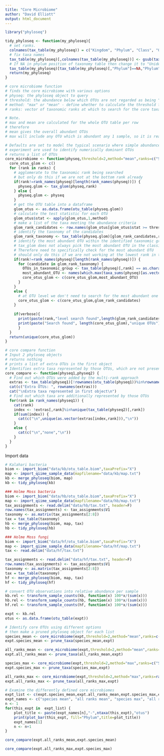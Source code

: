 ```yaml
---
title: "Core Microbiome"
author: "David Elliott"
output: html_document
---
```


```r

library("phyloseq")

tidy_phyloseq <- function(my_phyloseq){
  # set ranks. 
  colnames(tax_table(my_phyloseq)) = c("Kingdom", "Phylum", "Class", "Order", "Family", "Genus", "Species")
  # fix taxa names
  tax_table(my_phyloseq)[,colnames(tax_table(my_phyloseq))] <- gsub(tax_table(my_phyloseq)[,colnames(tax_table(my_phyloseq))],pattern="[a-z]__",replacement="")
  # If NA in phylum position of taxonomy table then change it to "Unidentified"
  tax_table(my_phyloseq)[tax_table(my_phyloseq)[,"Phylum"]==NA,"Phylum"] <- "Unidentified"
  return(my_phyloseq)
}

# core microbiome function
# finds the core microbiome with various options
# physeq: the phyloseq object to query
# threshold: the abundance below which OTUs are not regarded as being "core taxa"
# method: "max" or "mean" - define whether to calculate the threshold for the max or mean
# ranks: vector of taxonomic ranks at which to search for the core taxa

# Note.
# max and mean are calculated for the whole OTU table per row
# therefore
# mean gives the overall abundant OTUs
# max will include any OTU which is abundant any 1 sample, so it is really like a sample-wise search

# Defaults are set to model the typical scenario where simple abundance across the whole
# experiment are used to identify numerically dominant OTUs
# returns a list of OTUs
core_microbiome <- function(physeq,threshold=2,method="mean",ranks=c("Species"),verbose=TRUE){
  core_otus_glom <- c()
  for (rank in ranks) {
    # agglomerate to the taxonomic rank being searched
    # but only do this if we are not at the bottom rank already
    if(rank!=rank_names(physeq)[length(rank_names(physeq))]) {
      physeq.glom <- tax_glom(physeq,rank)
    } else {
      physeq.glom <- physeq
    }
    # get the OTU table into a dataframe
    glom_otus <- as.data.frame(otu_table(physeq.glom))
    # calculate the test statistic for each OTU
    glom_otus$stat <- apply(glom_otus,1,method)
    # make a list of the taxa meeting the abundance criteria
    glom_rank_candidates <- row.names(glom_otus[glom_otus$stat >= threshold,])
    # identify the taxonomy of the candidates
    glom_rank_taxonomy <- tax_table(physeq.glom)[glom_rank_candidates,rank]
    # identify the most abundant OTU within the identified taxonomic group, and add it to the list
    # tax_glom does not always pick the most abundant OTU in the classification
    # Therefore need to specifically check for the most abundant OTU 
    # should only do this if we are not working at the lowest rank in the phyloseq object
    if(rank!=rank_names(physeq)[length(rank_names(physeq))]) {
      for (candidate in glom_rank_taxonomy) {
        OTUs_in_taxonomic_group <- tax_table(physeq)[,rank] == as.character(candidate)
        most_abundant_OTU <- names(which.max(taxa_sums(physeq)[as.vector(OTUs_in_taxonomic_group)]))
        core_otus_glom <- c(core_otus_glom,most_abundant_OTU)
      }
    } 
    else {
      # at OTU level we don't need to search for the most abundant one - we want them all
      core_otus_glom <- c(core_otus_glom,glom_rank_candidates)  
    }
    
    if(verbose){
      print(paste(rank,"level search found",length(glom_rank_candidates),"taxa above",method,"abundance of",threshold))
      print(paste("Search found", length(core_otus_glom),"unique OTUs"))
      }
  }
  return(unique(core_otus_glom))
}

# core compare function
# Input 2 phyloseq objects
# returns nothing
# prints a list of extra OTUs in the first object
# Identifies extra taxa represented by those OTUs, which are not present in the second object
core_compare <- function(physeq1,physeq2) {
  # Find out which OTUs were added by the multi-rank approach
  extras <- tax_table(physeq1)[!rownames(otu_table(physeq1))%in%rownames(otu_table(physeq2))]
  cat(c("Extra OTUs: ", rownames(extras)))
  cat("\nExtra taxa represented in first object\n")
  # Find out which taxa are additionally represented by those OTUs
  for(rank in rank_names(physeq1)) {
    cat(rank)
    index <- !extras[,rank]%in%unique(tax_table(physeq2)[,rank])
    if(sum(index)) {
      cat(c("\n",unique(as.vector(extras[index,rank])),"\n"))
    }
    else {
      cat(c("\n","none","\n"))
    }
  }
}


```

Import data
```r

# Kalahari bacteria
biom <- import_biom("data/kb/otu_table.biom",taxaPrefix="X")
map <- import_qiime_sample_data(mapfilename="data/kb/map.txt")
kb <- merge_phyloseq(biom, map)
kb <- tidy_phyloseq(kb)

### Holme Moss bacteria
biom <- import_biom("data/hb/otu_table.biom",taxaPrefix="X")
map <- import_qiime_sample_data(mapfilename="data/hb/map.txt")
tax_assignments <- read.delim("data/hb/tax.txt", header=F)
row.names(tax_assignments) <- tax_assignments$V1
taxonomy <- as.matrix(tax_assignments[2:8])
tax = tax_table(taxonomy)
hb <- merge_phyloseq(biom, map, tax)
hb <- tidy_phyloseq(hb)

### Holme Moss fungi
biom <- import_biom("data/hf/otu_table.biom",taxaPrefix="X")
map <- import_qiime_sample_data(mapfilename="data/hf/map.txt")
tax <- read.delim("data/hf/tax.txt")

tax_assignments <- read.delim("data/hf/tax.txt", header=F)
row.names(tax_assignments) <- tax_assignments$V1
taxonomy <- as.matrix(tax_assignments[2:8])
tax = tax_table(taxonomy)
hf <- merge_phyloseq(biom, map, tax)
hf <- tidy_phyloseq(hf)

# convert OTU observations into relative abundance per sample
kb.rel <- transform_sample_counts(kb, function(x) 100*x/(sum(x)))
hb.rel <- transform_sample_counts(hb, function(x) 100*x/(sum(x)))
hf.rel <- transform_sample_counts(hf, function(x) 100*x/(sum(x)))

```


```r
expt <- kb.rel
otus <- as.data.frame(otu_table(expt))

# Identify core OTUs using different options
# then make a pruned phyloseq object for each list
species_mean <- core_microbiome(expt,threshold=2,method="mean",ranks=c("Species"))
expt.species_mean <- prune_taxa(species_mean,expt)

all_ranks_mean <- core_microbiome(expt,threshold=2,method="mean",ranks=rank_names(expt))
expt.all_ranks_mean <- prune_taxa(all_ranks_mean,expt)

species_max <- core_microbiome(expt,threshold=2,method="max",ranks=c("Species"))
expt.species_max <- prune_taxa(species_max,expt)

all_ranks_max <- core_microbiome(expt,threshold=2,method="max",ranks=rank_names(expt))
expt.all_ranks_max <- prune_taxa(all_ranks_max,expt)

# Examine the differently defined core microbiomes
expt_list <- c(expt.species_mean,expt.all_ranks_mean,expt.species_max,expt.all_ranks_max)
expt_names <- c("species mean", "all ranks mean", "species max", "all ranks max")
n <- 1
for(this_expt in  expt_list) {
    plot_title <- paste(expt_names[n],"-",ntaxa(this_expt),"otus")
    print(plot_bar(this_expt, fill="Phylum",title=plot_title))
    expt_names[1]
    n <- n+1
}

core_compare(expt.all_ranks_mean,expt.species_mean)

core_compare(expt.all_ranks_max,expt.species_max)

```
